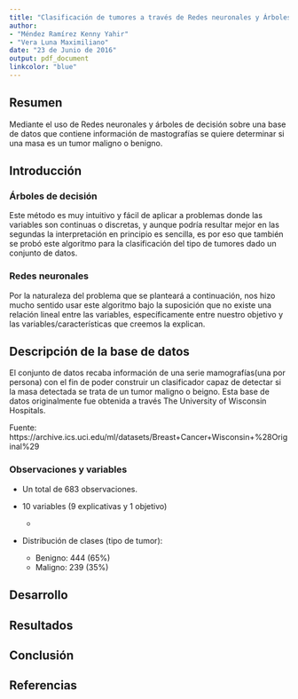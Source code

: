 ```yaml
---
title: "Clasificación de tumores a través de Redes neuronales y Árboles de decisión"
author:
- "Méndez Ramírez Kenny Yahir"
- "Vera Luna Maximiliano"
date: "23 de Junio de 2016"
output: pdf_document
linkcolor: "blue"
---
```


## Resumen

Mediante el uso de Redes neuronales y árboles de decisión sobre una base de datos que contiene información de mastografías se quiere determinar si una masa es un tumor maligno o benigno.

## Introducción

### Árboles de decisión

Este método es muy intuitivo y fácil de aplicar a problemas donde las variables son continuas o discretas, y aunque podría resultar mejor en las segundas la interpretación en principio es sencilla, es por eso que también se probó este algoritmo para la clasificación del tipo de tumores dado un conjunto de datos.

### Redes neuronales

Por la naturaleza del problema que se planteará a continuación, nos hizo mucho sentido usar este algoritmo bajo la suposición que no existe una relación lineal entre las variables, específicamente entre nuestro objetivo y las variables/características que creemos la explican.

## Descripción de la base de datos

El conjunto de datos recaba información de una serie mamografías(una por persona) con el fin de poder construir un clasificador capaz de detectar si la masa detectada se trata de un tumor maligno o beigno. Esta base de datos originalmente fue obtenida a través The University of Wisconsin Hospitals.

Fuente: https://archive.ics.uci.edu/ml/datasets/Breast+Cancer+Wisconsin+%28Original%29

### Observaciones y variables

* Un total de 683 observaciones.
* 10 variables (9 explicativas y 1 objetivo)
	-

* Distribución de clases (tipo de tumor):

	- Benigno: 444 (65%)
	- Maligno: 239 (35%)
	

## Desarrollo



## Resultados

## Conclusión

## Referencias